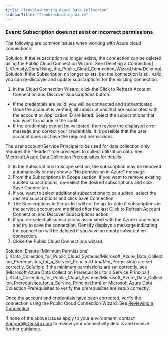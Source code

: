 ```yaml
---
title: "Troubleshooting Azure Data Collection"
sidebarTitle: "Troubleshooting Azure"
---
```


### Event: Subscription does not exist or incorrect permissions

The following are common issues when working with Azure cloud connections:

<Accordion title="Cause: Subscription no longer exists">
Solution: If the subscription no longer exists, the connection can be deleted using the Public Cloud Connection Wizard. See [Deleting a Connection](../Densify_Com/Using_the_Public_Cloud_Connection_Wizard.htm#Deleting).
</Accordion>
<Accordion title="Cause: Subscription no longer exists, but connection is valid">
Solution: If the Subscription no longer exists, but the connection is still valid, you can re-discover and update subscriptions for the existing connection.

1. In the Cloud Connection Wizard, click the Click to Refresh Account Connection and Discover Subscriptions button.

* If the credentials are valid, you will be connected and authenticated. Once the account is verified, all subscriptions that are associated with the account or Application ID are listed. Select the subscriptions that you want to include in the audit.
* If the credentials cannot be validated, then review the displayed error message and correct your credentials. It is possible that the user account does not have the required permissions.

The user account/Service Principal to be used for data collection only requires the "Reader" role privileges to collect utilization data. See [Microsoft Azure Data Collection Prerequisites](../Data_Collection_for_Public_Cloud_Systems/Microsoft_Azure_Data_Collection_Prerequisites_for_a_Service_Principal.htm) for details.


2. In the Subscriptions In Scope section, the subscription may be removed automatically or may show a “No permission in Azure” message.
3. From the Subscriptions In Scope section, if you want to remove existing audited subscriptions, de-select the desired subscriptions and click Save Connection.
4. If you want to select additional subscriptions to be audited, select the desired subscriptions and click Save Connection.
5. The Subscriptions In Scope list will not be up-to-date if subscriptions in the service account are modified after the last Click to Refresh Account Connection and Discover Subscriptions action.
6. If you de-select all subscriptions associated with the Azure connection and try to save the connection, Densify displays a message indicating the connection will be deleted if you save an empty subscription connection.
7. Close the Public Cloud Connections wizard.
</Accordion>
<Accordion title="Cause: Subscription exists, but has incorrect permissions">
Solution: Ensure [Minimum Permissions](../Data_Collection_for_Public_Cloud_Systems/Microsoft_Azure_Data_Collection_Prerequisites_for_a_Service_Principal.htm#Min_Permission) are set correctly.
</Accordion>
<Accordion title="Cause: Subscription exists, but is configured incorrectly">
Solution: If the minimum permissions are set correctly, see [Microsoft Azure Data Collection Prerequisites for a Service Principal](../Data_Collection_for_Public_Cloud_Systems/Microsoft_Azure_Data_Collection_Prerequisites_for_a_Service_Principal.htm) or Microsoft Azure Data Collection Prerequisites to verify the prerequisites are setup correctly.

Once the account and credentials have been corrected, verify the connection using the Public Cloud Connection Wizard. See [Reviewing a Connection](../Densify_Com/Using_the_Public_Cloud_Connection_Wizard.htm#Review_Conn).
</Accordion>

If none of the above issues apply to your environment, contact Support@Densify.com to review your connectivity details and receive further guidance.
